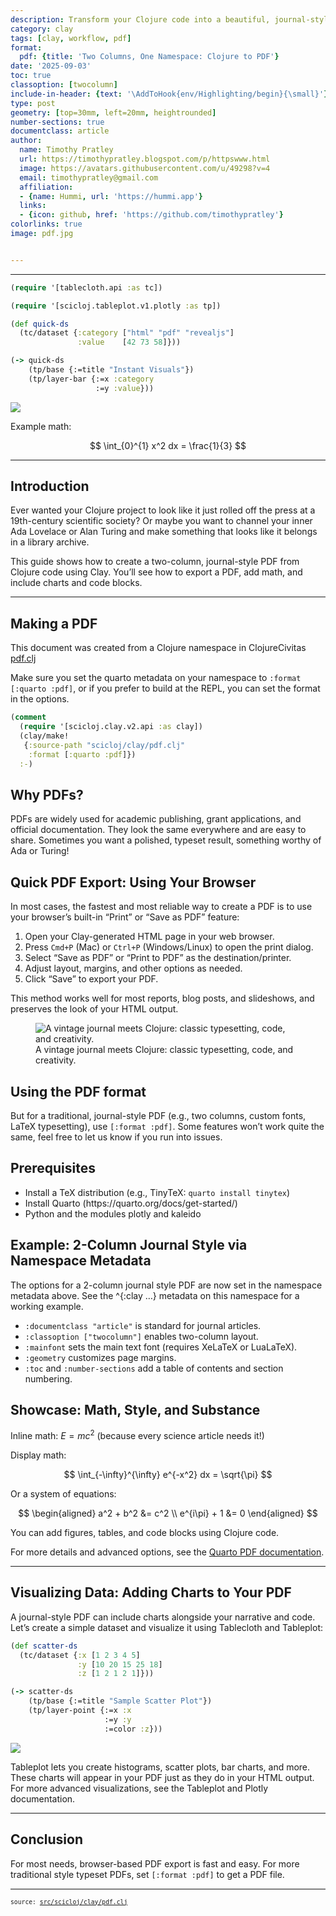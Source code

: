```yaml
---
description: Transform your Clojure code into a beautiful, journal-style PDF, complete with math, charts, and images.
category: clay
tags: [clay, workflow, pdf]
format:
  pdf: {title: 'Two Columns, One Namespace: Clojure to PDF'}
date: '2025-09-03'
toc: true
classoption: [twocolumn]
include-in-header: {text: '\AddToHook{env/Highlighting/begin}{\small}'}
type: post
geometry: [top=30mm, left=20mm, heightrounded]
number-sections: true
documentclass: article
author:
  name: Timothy Pratley
  url: https://timothypratley.blogspot.com/p/httpswww.html
  image: https://avatars.githubusercontent.com/u/49298?v=4
  email: timothypratley@gmail.com
  affiliation:
  - {name: Hummi, url: 'https://hummi.app'}
  links:
  - {icon: github, href: 'https://github.com/timothypratley'}
colorlinks: true
image: pdf.jpg


---
```

<style></style><style>.printedClojure .sourceCode {
  background-color: transparent;
  border-style: none;
}
</style><style>.clay-limit-image-width .clay-image {max-width: 100%}
.clay-side-by-side .sourceCode {margin: 0}
.clay-side-by-side {margin: 1em 0}
</style>
<script src="pdf.pdf_files/md-default0.js" type="text/javascript"></script><script src="pdf.pdf_files/md-default1.js" type="text/javascript"></script>
---


::: {.sourceClojure}
```clojure
(require '[tablecloth.api :as tc])
```
:::



::: {.sourceClojure}
```clojure
(require '[scicloj.tableplot.v1.plotly :as tp])
```
:::



::: {.sourceClojure}
```clojure
(def quick-ds
  (tc/dataset {:category ["html" "pdf" "revealjs"]
               :value    [42 73 58]}))
```
:::



::: {.sourceClojure}
```clojure
(-> quick-ds
    (tp/base {:=title "Instant Visuals"})
    (tp/layer-bar {:=x :category
                   :=y :value}))
```
:::


![](ploty-chart-1.png)

Example math:

$$
\int_{0}^{1} x^2 dx = \frac{1}{3}
$$

---


## Introduction

Ever wanted your Clojure project to look like it just rolled off the press at a 19th-century scientific society?
Or maybe you want to channel your inner Ada Lovelace or Alan Turing and make something that looks like it belongs in a library archive.

This guide shows how to create a two-column, journal-style PDF from Clojure code using Clay.
You'll see how to export a PDF, add math, and include charts and code blocks.

---


## Making a PDF

This document was created from a Clojure namespace in ClojureCivitas [pdf.clj](https://github.com/ClojureCivitas/clojurecivitas.github.io/blob/main/src/scicloj/clay/pdf.clj)

Make sure you set the quarto metadata on your namespace to `:format [:quarto :pdf]`,
or if you prefer to build at the REPL, you can set the format in the options.


::: {.sourceClojure}
```clojure
(comment
  (require '[scicloj.clay.v2.api :as clay])
  (clay/make!
   {:source-path "scicloj/clay/pdf.clj"
    :format [:quarto :pdf]})
  :-)
```
:::



## Why PDFs?

PDFs are widely used for academic publishing, grant applications, and official documentation.
They look the same everywhere and are easy to share.
Sometimes you want a polished, typeset result, something worthy of Ada or Turing!


## Quick PDF Export: Using Your Browser

In most cases, the fastest and most reliable way to create a PDF is to use your browser's built-in "Print" or "Save as PDF" feature:

1. Open your Clay-generated HTML page in your web browser.
2. Press `Cmd+P` (Mac) or `Ctrl+P` (Windows/Linux) to open the print dialog.
3. Select "Save as PDF" or "Print to PDF" as the destination/printer.
4. Adjust layout, margins, and other options as needed.
5. Click "Save" to export your PDF.

This method works well for most reports, blog posts, and slideshows, and preserves the look of your HTML output.

![A vintage journal meets Clojure: classic typesetting, code, and creativity.](pdf.jpg)


## Using the PDF format

But for a traditional, journal-style PDF (e.g., two columns, custom fonts, LaTeX typesetting), use `[:format :pdf]`.
Some features won't work quite the same, feel free to let us know if you run into issues.


## Prerequisites

- Install a TeX distribution (e.g., TinyTeX: `quarto install tinytex`)
- Install Quarto (https://quarto.org/docs/get-started/)
- Python and the modules plotly and kaleido


## Example: 2-Column Journal Style via Namespace Metadata

The options for a 2-column journal style PDF are now set in the namespace metadata above.
See the ^{:clay ...} metadata on this namespace for a working example.

- `:documentclass "article"` is standard for journal articles.
- `:classoption ["twocolumn"]` enables two-column layout.
- `:mainfont` sets the main text font (requires XeLaTeX or LuaLaTeX).
- `:geometry` customizes page margins.
- `:toc` and `:number-sections` add a table of contents and section numbering.


## Showcase: Math, Style, and Substance

Inline math: $E = mc^2$ (because every science article needs it!)

Display math:

$$
\int_{-\infty}^{\infty} e^{-x^2} dx = \sqrt{\pi}
$$

Or a system of equations:

$$
\begin{aligned}
  a^2 + b^2 &= c^2 \\
  e^{i\pi} + 1 &= 0
\end{aligned}
$$

You can add figures, tables, and code blocks using Clojure code.

For more details and advanced options, see the [Quarto PDF documentation](https://quarto.org/docs/output-formats/pdf-basics.html).

---


## Visualizing Data: Adding Charts to Your PDF

A journal-style PDF can include charts alongside your narrative and code.
Let's create a simple dataset and visualize it using Tablecloth and Tableplot:


::: {.sourceClojure}
```clojure
(def scatter-ds
  (tc/dataset {:x [1 2 3 4 5]
               :y [10 20 15 25 18]
               :z [1 2 1 2 1]}))
```
:::



::: {.sourceClojure}
```clojure
(-> scatter-ds
    (tp/base {:=title "Sample Scatter Plot"})
    (tp/layer-point {:=x :x
                     :=y :y
                     :=color :z}))
```
:::


![](ploty-chart-2.png)

Tableplot lets you create histograms, scatter plots, bar charts, and more.
These charts will appear in your PDF just as they do in your HTML output.
For more advanced visualizations, see the Tableplot and Plotly documentation.

---


## Conclusion

For most needs, browser-based PDF export is fast and easy.
For more traditional style typeset PDFs, set `[:format :pdf]` to get a PDF file.


```{=html}
<div style="background-color:grey;height:2px;width:100%;"></div>
```



```{=html}
<div><pre><small><small>source: <a href="https://github.com/ClojureCivitas/clojurecivitas.github.io/blob/main/src/scicloj/clay/pdf.clj">src/scicloj/clay/pdf.clj</a></small></small></pre></div>
```
